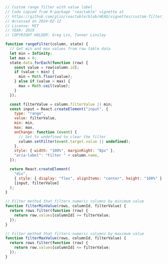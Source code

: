 ```js

// Custom range filter with value label
// Code copied from R-package 'reactable' vignette at
// https://github.com/glin/reactable/blob/HEAD/vignettes/custom-filtering.Rmd
// Accessed on 2024-02-12
// License: MIT
// YEAR: 2019
// COPYRIGHT HOLDER: Greg Lin, Tanner Linsley

function rangeFilter(column, state) {
  // Get min and max values from raw table data
  let min = Infinity;
  let max = 0;
  state.data.forEach(function (row) {
    const value = row[column.id];
    if (value < min) {
      min = Math.floor(value);
    } else if (value > max) {
      max = Math.ceil(value);
    }
  });

  const filterValue = column.filterValue || min;
  const input = React.createElement("input", {
    type: "range",
    value: filterValue,
    min: min,
    max: max,
    onChange: function (event) {
      // Set to undefined to clear the filter
      column.setFilter(event.target.value || undefined);
    },
    style: { width: "100%", marginRight: "8px" },
    "aria-label": "Filter " + column.name,
  });

  return React.createElement(
    "div",
    { style: { display: "flex", alignItems: "center", height: "100%" } },
    [input, filterValue]
  );
}

// Filter method that filters numeric columns by minimum value
function filterMinValue(rows, columnId, filterValue) {
  return rows.filter(function (row) {
    return row.values[columnId] >= filterValue;
  });
}

// Filter method that filters numeric columns by maximum value
function filterMaxValue(rows, columnId, filterValue) {
  return rows.filter(function (row) {
    return row.values[columnId] <= filterValue;
  });
}

```
